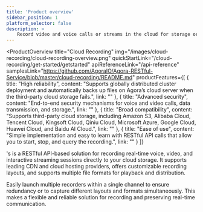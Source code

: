 ```yaml
---
title: 'Product overview'
sidebar_position: 1
platform_selector: false
description: >
    Record video and voice calls or streams in the cloud for storage or on-demand viewing.
---
```



<ProductOverview
    title="Cloud Recording"
    img="/images/cloud-recording/cloud-recording-overview.png"
    quickStartLink="/cloud-recording/get-started/getstarted"
    apiReferenceLink="/api-reference"
    samplesLink="https://github.com/AgoraIO/Agora-RESTful-Service/blob/master/cloud-recording/README.md"
    productFeatures={[
        {
            title: "High reliability",
            content: "Supports globally distributed cluster deployment and automatically backs up files on Agora’s cloud server when the third-party cloud storage fails.",
            link: ""
        },
        {
            title: "Advanced security",
            content: "End-to-end security mechanisms for voice and video calls, data transmission, and storage.",
            link: ""
        },
        {
            title: "Broad compatibility",
            content: "Supports third-party cloud storage, including Amazon S3, Alibaba Cloud, Tencent Cloud, Kingsoft Cloud, Qiniu Cloud, Microsoft Azure, Google Cloud, Huawei Cloud, and Baidu AI Cloud.",
            link: ""
        },
        {
            title: "Ease of use",
            content: "Simple implementation and easy to learn with RESTful API calls that allow you to start, stop, and query the recording.",
            link: ""
        }
    ]}

>

<Vg k="COMPANY" />'s <Vg k="CREC" /> is a RESTful API-based solution for recording real-time voice, video, and interactive streaming sessions directly to your cloud storage. It supports leading CDN and cloud hosting providers, offers customizable recording layouts, and supports multiple file formats for playback and distribution.

Easily launch multiple recorders within a single channel to ensure redundancy or to capture different layouts and formats simultaneously. This makes <Vg k="CREC" /> a flexible and reliable solution for recording and preserving real-time communication.

</ProductOverview>